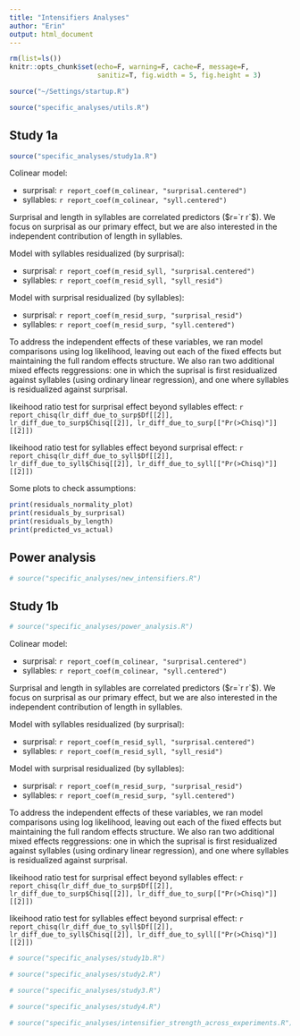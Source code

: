 ```yaml
---
title: "Intensifiers Analyses"
author: "Erin"
output: html_document
---
```


```r
rm(list=ls())
knitr::opts_chunk$set(echo=F, warning=F, cache=F, message=F,
                      sanitiz=T, fig.width = 5, fig.height = 3)
```

```r
source("~/Settings/startup.R")
```

```r
source("specific_analyses/utils.R")
```

## Study 1a

```r
source("specific_analyses/study1a.R")
```

Colinear model:

* surprisal: `r report_coef(m_colinear, "surprisal.centered")`
* syllables: `r report_coef(m_colinear, "syll.centered")`

Surprisal and length in syllables are correlated predictors ($r=`r r`$). We focus on surprisal as our primary effect, but we are also interested in the independent contribution of length in syllables.

Model with syllables residualized (by surprisal):

* surprisal: `r report_coef(m_resid_syll, "surprisal.centered")`
* syllables: `r report_coef(m_resid_syll, "syll_resid")`

Model with surprisal residualized (by syllables):

* surprisal: `r report_coef(m_resid_surp, "surprisal_resid")`
* syllables: `r report_coef(m_resid_surp, "syll.centered")`

To address the independent effects of these variables, we ran model comparisons using log likelihood, leaving out each of the fixed effects but maintaining the full random effects structure. We also ran two additional mixed effects reggressions: one in which the suprisal is first residualized against syllables (using ordinary linear regression), and one where syllables is residualized against surprisal.

likeihood ratio test for surprisal effect beyond syllables effect: `r report_chisq(lr_diff_due_to_surp$Df[[2]], lr_diff_due_to_surp$Chisq[[2]], lr_diff_due_to_surp[["Pr(>Chisq)"]][[2]])`

likeihood ratio test for syllables effect beyond surprisal effect: `r report_chisq(lr_diff_due_to_syll$Df[[2]], lr_diff_due_to_syll$Chisq[[2]], lr_diff_due_to_syll[["Pr(>Chisq)"]][[2]])`

Some plots to check assumptions:

```r
print(residuals_normality_plot)
print(residuals_by_surprisal)
print(residuals_by_length)
print(predicted_vs_actual)
```

## Power analysis

```r
# source("specific_analyses/new_intensifiers.R")
```


## Study 1b

```r
# source("specific_analyses/power_analysis.R")
```


Colinear model:

* surprisal: `r report_coef(m_colinear, "surprisal.centered")`
* syllables: `r report_coef(m_colinear, "syll.centered")`

Surprisal and length in syllables are correlated predictors ($r=`r r`$). We focus on surprisal as our primary effect, but we are also interested in the independent contribution of length in syllables.

Model with syllables residualized (by surprisal):

* surprisal: `r report_coef(m_resid_syll, "surprisal.centered")`
* syllables: `r report_coef(m_resid_syll, "syll_resid")`

Model with surprisal residualized (by syllables):

* surprisal: `r report_coef(m_resid_surp, "surprisal_resid")`
* syllables: `r report_coef(m_resid_surp, "syll.centered")`

To address the independent effects of these variables, we ran model comparisons using log likelihood, leaving out each of the fixed effects but maintaining the full random effects structure. We also ran two additional mixed effects reggressions: one in which the suprisal is first residualized against syllables (using ordinary linear regression), and one where syllables is residualized against surprisal.

likeihood ratio test for surprisal effect beyond syllables effect: `r report_chisq(lr_diff_due_to_surp$Df[[2]], lr_diff_due_to_surp$Chisq[[2]], lr_diff_due_to_surp[["Pr(>Chisq)"]][[2]])`

likeihood ratio test for syllables effect beyond surprisal effect: `r report_chisq(lr_diff_due_to_syll$Df[[2]], lr_diff_due_to_syll$Chisq[[2]], lr_diff_due_to_syll[["Pr(>Chisq)"]][[2]])`


```r
# source("specific_analyses/study1b.R")
```

```r
# source("specific_analyses/study2.R")
```

```r
# source("specific_analyses/study3.R")
```

```r
# source("specific_analyses/study4.R")
```

```r
# source("specific_analyses/intensifier_strength_across_experiments.R")
```

